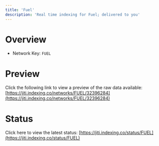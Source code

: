 ```yaml
---
title: 'Fuel'
description: 'Real time indexing for Fuel; delivered to you'
---
```


# Overview
- Network Key: `FUEL`

# Preview
Click the following link to view a preview of the raw data available: [https://jiti.indexing.co/networks/FUEL/32396284](https://jiti.indexing.co/networks/FUEL/32396284)

# Status
Click here to view the latest status: [https://jiti.indexing.co/status/FUEL](https://jiti.indexing.co/status/FUEL)
